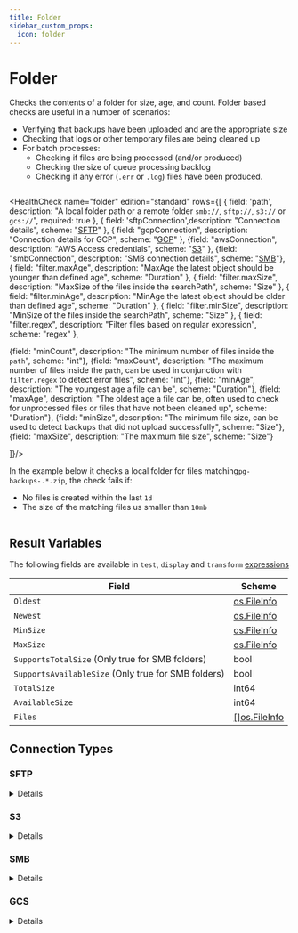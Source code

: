 ```yaml
---
title: Folder
sidebar_custom_props:
  icon: folder
---
```


# <Icon name="smb" /> Folder

Checks the contents of a folder for size, age, and count. Folder based checks are useful in a number of scenarios:

- Verifying that backups have been uploaded and are the appropriate size
- Checking that logs or other temporary files are being cleaned up
- For batch processes:
  - Checking if files are being processed (and/or produced)
  - Checking the size of queue processing backlog
  - Checking if any error (`.err` or `.log`) files have been produced.

```yaml title="folder-check.yaml" file=<rootDir>/modules/canary-checker/fixtures/datasources/folder_single_pass.yaml
```

<HealthCheck name="folder" edition="standard" rows={[
  {
    field: 'path',
    description: "A local folder path or a remote folder `smb://`, `sftp://`, `s3://` or `gcs://`",
    required: true
  },
  {    field: 'sftpConnection',description: "Connection details", scheme: "[SFTP](#sftp)"  },
  { field: "gcpConnection", description: "Connection details for GCP", scheme: "[GCP](#gcp)" },
{field: "awsConnection", description: "AWS Access credentials", scheme: "[S3](#s3)" },
  {field: "smbConnection", description: "SMB connection details", scheme: "[SMB](#smb)"},
    {
    field: "filter.maxAge",
    description: "MaxAge the latest object should be younger than defined age",
    scheme: "Duration"
  },
  {
    field: "filter.maxSize",
    description: "MaxSize of the files inside the searchPath",
    scheme: "Size"
  },
  {
    field: "filter.minAge",
    description: "MinAge the latest object should be older than defined age",
    scheme: "Duration"
  },
  {
    field: "filter.minSize",
    description: "MinSize of the files inside the searchPath",
    scheme: "Size"
  },
  {
    field: "filter.regex",
    description: "Filter files based on regular expression",
    scheme: "regex"
  },

  {field: "minCount", description: "The minimum number of files inside the `path`", scheme: "int"},
  {field: "maxCount", description: "The maximum number of files inside the `path`, can be used in conjunction with `filter.regex` to detect error files", scheme: "int"},
  {field: "minAge", description: "The youngest age a file can be", scheme: "Duration"},
  {field: "maxAge", description: "The oldest age a file can be, often used to check for unprocessed files or files that have not been cleaned up", scheme: "Duration"},
  {field: "minSize", description: "The minimum file size, can be used to detect backups that did not upload successfully", scheme: "Size"},
  {field: "maxSize", description: "The maximum file size", scheme: "Size"}

]}/>


In the example below it checks a local folder for files matching`pg-backups-.*.zip`, the check fails if:
- No files is created within the last `1d`
- The size of the matching files us smaller than `10mb`


```yaml title="postgres-backup-check.yaml" file=<rootDir>/modules/canary-checker/fixtures/datasources/folder_with_filter.yaml
```

## Result Variables

The following fields are available in `test`, `display` and `transform` [expressions](../concepts/expressions)

| Field                                               | Scheme                                             |
| --------------------------------------------------- | -------------------------------------------------- |
| `Oldest`                                            | [os.FileInfo](https://pkg.go.dev/io/fs#FileInfo)   |
| `Newest`                                            | [os.FileInfo](https://pkg.go.dev/io/fs#FileInfo)   |
| `MinSize`                                           | [os.FileInfo](https://pkg.go.dev/io/fs#FileInfo)   |
| `MaxSize`                                           | [os.FileInfo](https://pkg.go.dev/io/fs#FileInfo)   |
| `SupportsTotalSize` (Only true for SMB folders)     | bool                                               |
| `SupportsAvailableSize` (Only true for SMB folders) | bool                                               |
| `TotalSize`                                         | int64                                              |
| `AvailableSize`                                     | int64                                              |
| `Files`                                             | [[]os.FileInfo](https://pkg.go.dev/io/fs#FileInfo) |


## Connection Types

### SFTP

<Fields connection="sftp" />

<details summary="SFTP Check">
<div>
```yaml title="exec_artifact.yaml"  file=<rootDir>/modules/canary-checker/fixtures/datasources/SFTP/sftp_pass.yaml
```
</div>
</details>

### S3

<Fields connection="aws" />


<div className="mt-5"/>
<details summary="S3 Bucket"  >
<div>
```yaml title="exec_artifact.yaml"  file=<rootDir>/modules/canary-checker/fixtures/datasources/s3_bucket_pass.yaml
```
</div>
</details>

### SMB

<Fields connection="smb" />

<div className="mt-5"/>
<details summary="SMB / CIFS" >
<div>
```yaml title="smb.yaml"  file=<rootDir>/modules/canary-checker/fixtures/quarantine/smb_pass.yaml
```
</div>
</details>

### GCS

<Fields connection="gcp" />


<div className="mt-5"/>
<details summary="GCS Check" >
<div>
```yaml title="gcs.yaml"  file=<rootDir>/modules/canary-checker/fixtures/datasources/GCP/folder_pass.yaml
```
</div>
</details>
